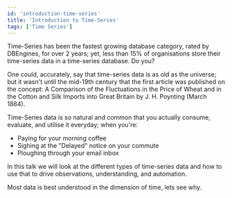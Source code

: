```yaml
---
id: 'introduction-time-series'
title: 'Introduction to Time-Series'
tags: ['Time Series']
---
```


Time-Series has been the fastest growing database category, rated by DBEngines, for over 2 years; yet, less than 15% of organisations store their time-series data in a time-series database. Do you?

One could, accurately, say that time-series data is as old as the universe; but it wasn't until the mid-19th century that the first article was published on the concept: A Comparison of the Fluctuations in the Price of Wheat and in the Cotton and Silk Imports into Great Britain by J. H. Poynting (March 1884).

Time-Series data is so natural and common that you actually consume, evaluate, and utilise it everyday; when you're:

- Paying for your morning coffee
- Sighing at the "Delayed" notice on your commute
- Ploughing through your email inbox

In this talk we will look at the different types of time-series data and how to use that to drive observations, understanding, and automation.

Most data is best understood in the dimension of time, lets see why.
